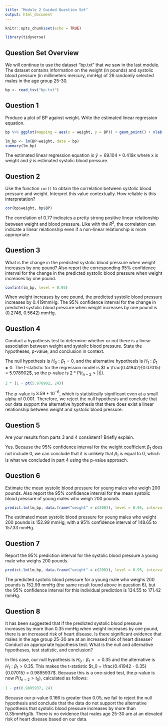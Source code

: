 ```yaml
---
title: "Module 2 Guided Question Set"
output: html_document
---
```


```r
knitr::opts_chunk$set(echo = TRUE)

library(tidyverse)
```

## Question Set Overview

We will continue to use the dataset “bp.txt” that we saw in the last module.  The dataset contains information on the weight (in pounds) and systolic blood pressure (in millimeters mercury, mmHg) of 26 randomly selected males in the age group 25-30.

```r
bp <- read_tsv("bp.txt")
```

## Question 1

Produce a plot of BP against weight.  Write the estimated linear regression equation.

```r
bp %>% ggplot(mapping = aes(x = weight, y = BP)) + geom_point() + xlab("Weight (lbs)") + ylab ("Systolic Blood Pressure (mmHg)") + labs(title = "Weight and Blood Pressure,  Males Age 25-30")
```
```r
lm_bp <- lm(BP~weight, data = bp)
summary(lm_bp)
```

The estimated linear regression equation is $\hat{y} = 69.104 + 0.419x$ where x is weight and $\hat{y}$ is estimated systolic blood pressure.


## Question 2

Use the function `cor()` to obtain the correlation between systolic blood pressure and weight.  Interpret this value contextually.  How reliable is this interpretation?

```r
cor(bp$weight, bp$BP)
```

The correlation of 0.77 indicates a pretty strong positive linear relationship between weight and blood pressure. Like with the $R^2$, the correlation can indicate a linear relationship even if a non-linear relationship is more appropriate.

## Question 3

What is the change in the predicted systolic blood pressure when weight increases by one pound?  Also report the corresponding 95% confidence interval for the change in the predicted systolic blood pressure when weight increases by one pound.

```r
confint(lm_bp, level = 0.95)
```

When weight increases by one pound, the predicted systolic blood pressure increases by 0.419mmHg. The 95% confidence interval for the change in predicted systolic blood pressure when weight increases by one pound is (0.2746, 0.5642) mmHg.

## Question 4

Conduct a hypothesis test to determine whether or not there is a linear association between weight and systolic blood pressure.  State the hypotheses, p-value, and conclusion in context.

The null hypothesis is $H_0: \beta_1 = 0$, and the alternative hypothesis is $H_1: \beta_1 \not= 0$. The t-statistic for the regression model is $t = \frac{0.41942}{0.07015} = 5.978902$, so the p-value is $2 * P(t_{n - 2} > |t|)$.

```r
2 * (1 - pt(5.978902, 24))
```

The p-value is $3.59 * 10^{-6}$, which is statistically significant even at a small alpha of 0.001. Therefore, we reject the null hypothesis and conclude that our data support the alternative hypothesis that there does exist a linear relationship between weight and systolic blood pressure.

## Question 5

Are your results from parts 3 and 4 consistent?  Briefly explain.

Yes. Because the 95% confidence interval for the weight coefficient $\beta_1$ does not include 0, we can conclude that it is unlikely that $\beta_1$ is equal to 0, which is what we concluded in part 4 using the p-value approach.

## Question 6

Estimate  the  mean  systolic  blood  pressure  for  young  males  who  weigh  200  pounds. Also report the 95% confidence interval for the mean systolic blood pressure of young males who weigh 200 pounds.

```r
predict.lm(lm_bp, data.frame("weight" = c(200)), level = 0.95, interval = "confidence")
```

The estimated mean systolic blood pressure for young males who weight 200 pounds is 152.99 mmHg, with a 95% confidence interval of 148.65 to 157.33 mmHg.

## Question 7

Report the 95% prediction interval for the systolic blood pressure a young male who weighs 200 pounds.

```r
predict.lm(lm_bp, data.frame("weight" = c(200)), level = 0.95, interval = "prediction")
```

The predicted systolic blood pressure for a young male who weighs 200 pounds is 152.99 mmHg (the same result found above in question 6), but the 95% confidence interval for this individual prediction is 134.55 to 171.42 mmHg.

## Question 8

It has been suggested that if the predicted systolic blood pressure increases by more than  0.35  mmHg  when  weight  increases  by  one  pound,  there  is  an  increased  risk  of heart disease.  Is there significant evidence that males in the age group 25-30 are at an increased risk of heart disease?  Conduct an appropriate hypothesis test.  What is the null and alternative hypotheses, test statistic, and conclusion?

In this case, our null hypothesis is $H_0: \beta_1 <= 0.35$ and the alternative is $H_1: \beta_1 > 0.35$. This makes the t-statistic $t_0 = \frac{0.41942 - 0.35}{0.07015} = 0.9895937$. Because this is a one-sided test, the p-value is now $P(t_{n-2} > t_0)$, calculated as follows:

```r
1 - pt(0.9895937, 24)
```

Because our p-value 0.166 is greater than 0.05, we fail to reject the null hypothesis and conclude that the data do not support the alternative hypothesis that systolic blood pressure increases by more than 0.35mmHg/lb. There is no evidence that males age 25-30 are at an elevated risk of heart disease based on our data.


